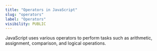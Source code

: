 ```yaml
---
title: "Operators in JavaScript"
slug: "operators"
label: "Operators"
visibility: PUBLIC
---
```


JavaScript uses various operators to perform tasks such as arithmetic, assignment, comparison, and logical operations.
